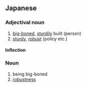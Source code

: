 ==Japanese==
{{ja-kanjitab|ほね|ふと|k2=ぶと|r=y|yomi=kun}}

===Adjectival noun===
{{ja-adj|infl=na|ほねぶと}}

# [[big-boned]], [[sturdily]] built (person)
# [[sturdy]], [[robust]] (policy etc.)

====Inflection====
{{ja-na|ほねぶと}}

===Noun===
{{ja-noun|ほねぶと}}

# being big-boned
# [[robustness]]